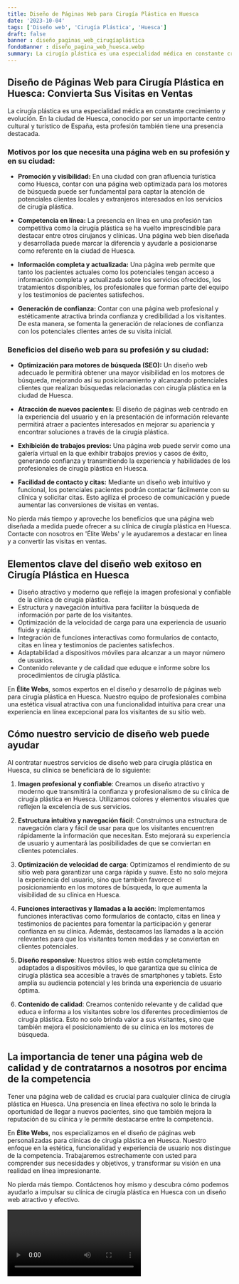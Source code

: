 ```yaml
---
title: Diseño de Páginas Web para Cirugía Plástica en Huesca
date: '2023-10-04'
tags: ['Diseño web', 'Cirugía Plástica', 'Huesca']
draft: false
banner : diseño_paginas_web_cirugíaplástica
fondoBanner : diseño_pagina_web_huesca.webp
summary: La cirugía plástica es una especialidad médica en constante crecimiento y evolución. En la ciudad de Huesca, conocido por ser un importante centro cultural y turístico de España, esta profesión también tiene una presencia destacada. 
---
```


## **Diseño de Páginas Web para Cirugía Plástica en Huesca: Convierta Sus Visitas en Ventas**

La cirugía plástica es una especialidad médica en constante crecimiento y evolución. En la ciudad de Huesca, conocido por ser un importante centro cultural y turístico de España, esta profesión también tiene una presencia destacada. 

### **Motivos por los que necesita una página web en su profesión y en su ciudad:**

- **Promoción y visibilidad:** En una ciudad con gran afluencia turística como Huesca, contar con una página web optimizada para los motores de búsqueda puede ser fundamental para captar la atención de potenciales clientes locales y extranjeros interesados en los servicios de cirugía plástica.

- **Competencia en línea:** La presencia en línea en una profesión tan competitiva como la cirugía plástica se ha vuelto imprescindible para destacar entre otros cirujanos y clínicas. Una página web bien diseñada y desarrollada puede marcar la diferencia y ayudarle a posicionarse como referente en la ciudad de Huesca.

- **Información completa y actualizada:** Una página web permite que tanto los pacientes actuales como los potenciales tengan acceso a información completa y actualizada sobre los servicios ofrecidos, los tratamientos disponibles, los profesionales que forman parte del equipo y los testimonios de pacientes satisfechos.

- **Generación de confianza:** Contar con una página web profesional y estéticamente atractiva brinda confianza y credibilidad a los visitantes. De esta manera, se fomenta la generación de relaciones de confianza con los potenciales clientes antes de su visita inicial.

### **Beneficios del diseño web para su profesión y su ciudad:**

- **Optimización para motores de búsqueda (SEO):** Un diseño web adecuado le permitirá obtener una mayor visibilidad en los motores de búsqueda, mejorando así su posicionamiento y alcanzando potenciales clientes que realizan búsquedas relacionadas con cirugía plástica en la ciudad de Huesca.

- **Atracción de nuevos pacientes:** El diseño de páginas web centrado en la experiencia del usuario y en la presentación de información relevante permitirá atraer a pacientes interesados en mejorar su apariencia y encontrar soluciones a través de la cirugía plástica.

- **Exhibición de trabajos previos:** Una página web puede servir como una galería virtual en la que exhibir trabajos previos y casos de éxito, generando confianza y transmitiendo la experiencia y habilidades de los profesionales de cirugía plástica en Huesca.

- **Facilidad de contacto y citas:** Mediante un diseño web intuitivo y funcional, los potenciales pacientes podrán contactar fácilmente con su clínica y solicitar citas. Esto agiliza el proceso de comunicación y puede aumentar las conversiones de visitas en ventas.

No pierda más tiempo y aproveche los beneficios que una página web diseñada a medida puede ofrecer a su clínica de cirugía plástica en Huesca. Contacte con nosotros en 'Élite Webs' y le ayudaremos a destacar en línea y a convertir las visitas en ventas.

<GifSeo />

<Cta />

## Elementos clave del diseño web exitoso en Cirugía Plástica en Huesca

- Diseño atractivo y moderno que refleje la imagen profesional y confiable de la clínica de cirugía plástica.
- Estructura y navegación intuitiva para facilitar la búsqueda de información por parte de los visitantes.
- Optimización de la velocidad de carga para una experiencia de usuario fluida y rápida.
- Integración de funciones interactivas como formularios de contacto, citas en línea y testimonios de pacientes satisfechos.
- Adaptabilidad a dispositivos móviles para alcanzar a un mayor número de usuarios.
- Contenido relevante y de calidad que eduque e informe sobre los procedimientos de cirugía plástica.

En **Élite Webs**, somos expertos en el diseño y desarrollo de páginas web para cirugía plástica en Huesca. Nuestro equipo de profesionales combina una estética visual atractiva con una funcionalidad intuitiva para crear una experiencia en línea excepcional para los visitantes de su sitio web.

## Cómo nuestro servicio de diseño web puede ayudar

Al contratar nuestros servicios de diseño web para cirugía plástica en Huesca, su clínica se beneficiará de lo siguiente:

1. **Imagen profesional y confiable**: Creamos un diseño atractivo y moderno que transmitirá la confianza y profesionalismo de su clínica de cirugía plástica en Huesca. Utilizamos colores y elementos visuales que reflejen la excelencia de sus servicios.

2. **Estructura intuitiva y navegación fácil**: Construimos una estructura de navegación clara y fácil de usar para que los visitantes encuentren rápidamente la información que necesitan. Esto mejorará su experiencia de usuario y aumentará las posibilidades de que se conviertan en clientes potenciales.

3. **Optimización de velocidad de carga**: Optimizamos el rendimiento de su sitio web para garantizar una carga rápida y suave. Esto no solo mejora la experiencia del usuario, sino que también favorece el posicionamiento en los motores de búsqueda, lo que aumenta la visibilidad de su clínica en Huesca.

4. **Funciones interactivas y llamadas a la acción**: Implementamos funciones interactivas como formularios de contacto, citas en línea y testimonios de pacientes para fomentar la participación y generar confianza en su clínica. Además, destacamos las llamadas a la acción relevantes para que los visitantes tomen medidas y se conviertan en clientes potenciales.

5. **Diseño responsive**: Nuestros sitios web están completamente adaptados a dispositivos móviles, lo que garantiza que su clínica de cirugía plástica sea accesible a través de smartphones y tablets. Esto amplía su audiencia potencial y les brinda una experiencia de usuario óptima.

6. **Contenido de calidad**: Creamos contenido relevante y de calidad que educa e informa a los visitantes sobre los diferentes procedimientos de cirugía plástica. Esto no solo brinda valor a sus visitantes, sino que también mejora el posicionamiento de su clínica en los motores de búsqueda.

## La importancia de tener una página web de calidad y de contratarnos a nosotros por encima de la competencia

Tener una página web de calidad es crucial para cualquier clínica de cirugía plástica en Huesca. Una presencia en línea efectiva no solo le brinda la oportunidad de llegar a nuevos pacientes, sino que también mejora la reputación de su clínica y le permite destacarse entre la competencia.

En **Élite Webs**, nos especializamos en el diseño de páginas web personalizadas para clínicas de cirugía plástica en Huesca. Nuestro enfoque en la estética, funcionalidad y experiencia de usuario nos distingue de la competencia. Trabajaremos estrechamente con usted para comprender sus necesidades y objetivos, y transformar su visión en una realidad en línea impresionante.

No pierda más tiempo. Contáctenos hoy mismo y descubra cómo podemos ayudarlo a impulsar su clínica de cirugía plástica en Huesca con un diseño web atractivo y efectivo.

<Video />

<CtaBot job='Cirugía Plástica' city='Huesca'/>

<Gmaps query='Huesca+españa+maps' />